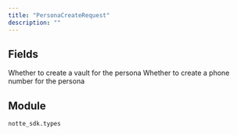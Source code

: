```yaml
---
title: "PersonaCreateRequest"
description: ""
---
```




## Fields

<ParamField path="create_vault" type="bool" default="False">
  Whether to create a vault for the persona
</ParamField>

<ParamField path="create_phone_number" type="bool" default="False">
  Whether to create a phone number for the persona
</ParamField>


## Module

`notte_sdk.types`

